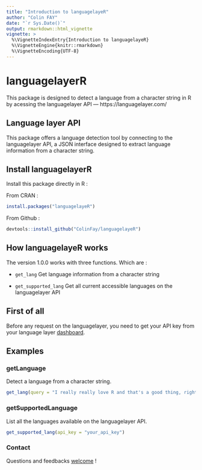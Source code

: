 ```yaml
---
title: "Introduction to languagelayeR"
author: "Colin FAY"
date: "`r Sys.Date()`"
output: rmarkdown::html_vignette
vignette: >
  %\VignetteIndexEntry{Introduction to languagelayeR}
  %\VignetteEngine{knitr::rmarkdown}
  %\VignetteEncoding{UTF-8}
---
```


# languagelayerR

This package is designed to detect a language from a character string in R by acessing the languagelayer API — https://languagelayer.com/

## Language layer API 

This package offers a language detection tool by connecting to the languagelayer API, a JSON interface designed to extract language information from a character string. 

## Install languagelayerR

Install this package directly in R : 

From CRAN : 

```r
install.packages("languagelayeR")
```

From Github :

```r
devtools::install_github("ColinFay/languagelayeR")
```

## How languagelayeR works

The version 1.0.0 works with three functions. Which are :  

* `get_lang` Get language information from a character string

* `get_supported_lang` Get all current accessible languages on the languagelayer API


## First of all

Before any request on the languagelayer, you need to get your API key from your language layer [dashboard](https://languagelayer.com/dashboard).

## Examples 

### getLanguage 

Detect a language from a character string. 

```r
get_lang(query = "I really really love R and that's a good thing, right?", api_key = "your_api_key")
```

### getSupportedLanguage 

List all the languages available on the languagelayer API. 

```r
get_supported_lang(api_key = "your_api_key")
```

### Contact

Questions and feedbacks [welcome](mailto:contact@colinfay.me) !
